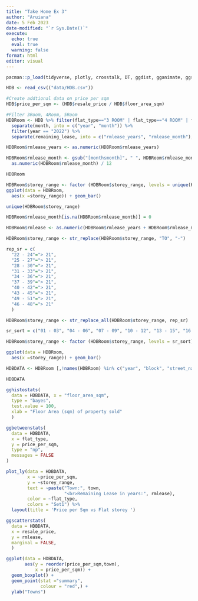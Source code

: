 ```yaml
---
title: "Take Home Ex 3"
author: "Aruiana"
date: 5 Feb 2023
date-modified: "`r Sys.Date()`"
execute: 
  echo: true
  eval: true
  warning: false
format: html
editor: visual
---
```


```r
pacman::p_load(tidyverse, plotly, crosstalk, DT, ggdist, gganimate, ggstatsplot)

HDB <- read_csv(("data/HDB.csv"))

#Create addtional data on price per sqm
HDB$price_per_sqm <- (HDB$resale_price / HDB$floor_area_sqm)


```

```r
#Filter 3Room, 4Room, 5Room
HDBRoom <- HDB %>% filter(flat_type=="3 ROOM" | flat_type=="4 ROOM" | flat_type=="5 ROOM") %>%
  separate(month, into = c("year", "month")) %>% 
  filter(year == "2022") %>%
  separate(remaining_lease, into = c("rmlease_years", "rmlease_month"), sep = "years") 

HDBRoom$rmlease_years <- as.numeric(HDBRoom$rmlease_years)

HDBRoom$rmlease_month <- gsub("[monthsmonth]", " ", HDBRoom$rmlease_month) %>%
  as.numeric(HDBRoom$rmlease_month) / 12 

HDBRoom

```

```r
HDBRoom$storey_range <- factor (HDBRoom$storey_range, levels = unique(HDBRoom$storey_range))
ggplot(data = HDBRoom,
  aes(x =storey_range)) + geom_bar()

```

```r
unique(HDBRoom$storey_range)
```

```r

HDBRoom$rmlease_month[is.na(HDBRoom$rmlease_month)] = 0

HDBRoom$rmlease <- as.numeric(HDBRoom$rmlease_years + HDBRoom$rmlease_month)

HDBRoom$storey_range <- str_replace(HDBRoom$storey_range, "TO", "-")

rep_sr = c(
  "22 - 24"="> 21", 
  "25 - 27"="> 21", 
  "28 - 30"="> 21",
  "31 - 33"="> 21",
  "34 - 36"="> 21", 
  "37 - 39"="> 21", 
  "40 - 42"="> 21", 
  "43 - 45"="> 21", 
  "49 - 51"="> 21", 
  "46 - 48"="> 21"
  )

HDBRoom$storey_range <- str_replace_all(HDBRoom$storey_range, rep_sr)

sr_sort = c("01 - 03", "04 - 06", "07 - 09", "10 - 12", "13 - 15", "16 - 18", "19 - 21", "> 21")

HDBRoom$storey_range <- factor (HDBRoom$storey_range, levels = sr_sort)

ggplot(data = HDBRoom,
  aes(x =storey_range)) + geom_bar()
```

```r
HDBDATA <- HDBRoom [,!names(HDBRoom) %in% c("year", "block", "street_name", "rmlease_years", "rmlease_month", "flat_model")]

HDBDATA
```

```r
gghistostats(
  data = HDBDATA, x = "floor_area_sqm",
  type = "bayes",
  test.value = 100,
  xlab = "Floor Area (sqm) of property sold"
  )
```

```r
ggbetweenstats(
  data = HDBDATA,
  x = flat_type, 
  y = price_per_sqm,
  type = "np",
  messages = FALSE
)
```

```r
plot_ly(data = HDBDATA, 
        x = ~price_per_sqm, 
        y = ~storey_range,
        text = ~paste("Town:", town,     
                      "<br>Remaining Lease in years:", rmlease),  
        color = ~flat_type, 
        colors = "Set1") %>%
  layout(title = 'Price per Sqm vs Flat storey ')
```

```r
ggscatterstats(
  data = HDBDATA,
  x = resale_price,
  y = rmlease,
  marginal = FALSE,
  )
```

```r
ggplot(data = HDBDATA,
       aes(y = reorder(price_per_sqm,town),
           x = price_per_sqm)) + 
  geom_boxplot() +
  geom_point(stat ="summary",
             colour = "red",) + 
  ylab("Towns") 
```
